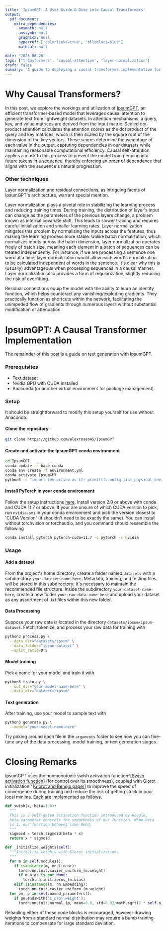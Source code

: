 ```yaml
---
title: 'IpsumGPT: A User Guide & Dive into Causal Transformers'
output:
  pdf_document:
    extra_dependencies:
      amsmath: null
      amssymb: null
      graphicx: null
      hyperref: ['colorlinks=true', 'allcolors=blue']
      mathcal: null

date: '2023-06-28'
tags: ['transformers', 'causal-attention', 'layer-normalization']
draft: false
summary: 'A guide to deploying a causal transformer implementation for efficient text generation from lightweight datasets.'
---
```


# Why Causal Transformers?

In this post, we explore the workings and utilization of [IpsumGPT](https://github.com/alexrosen45/IpsumGPT), an efficient transformer-based model that leverages causal attention
to generate text from lightweight datasets. In attention mechanisms, a query,
key, and value matrices are derived from the input matrix. Scaled dot-product attention calculates the attention scores as the dot product
of the query and key matrices, which is then scaled by the square root of the dimension of the key vectors. These scores determine the
weightage of each value in the output, capturing dependencies in our datasets while maintaining reasonable computational efficiency.
Causal self-attention applies a mask to this process to prevent the model from peeping into future tokens in a sequence, thereby enforcing
an order of dependence that aligns with the sequence's natural progression.

### Other techniques

Layer normalization and residual connections, as intriguing facets of IpsumGPT's architecture, warrant special mention.

Layer normalization plays a pivotal role in stabilizing the learning process and reducing training times. During training, the distribution of layer's
input can change as the parameters of the previous layers change, a problem known as internal covariate shift. This leads to slower training and requires
careful initialization and smaller learning rates. Layer normalization mitigates this problem by normalizing the inputs across the features, thus making
the learning process more stable. Unlike batch normalization, which normalizes inputs across the batch dimension, layer normalization operates freely
of batch size, meaning each element in a batch of sequences can be treated independently.
For instance, if we are processing a sentence one word at a time, layer normalization would allow each word's normalization to be calculated independent of words in the sentence.
It's clear why this is (usually) advantageous when processing sequences in a causal manner.
Layer normalization also provides a form of regularization, slightly reducing the risk of overfitting.

Residual connections equip the model with the ability to learn an identity function, which helps counteract any vanishing/exploding
gradients. They practically function as shortcuts within the network, facilitating the unimpeded flow of gradients through numerous layers without substantial modification or attenuation.

# IpsumGPT: A Causal Transformer Implementation

The remainder of this post is a guide on text generation with IpsumGPT.

### Prerequisites

- Text dataset
- Nvidia GPU with CUDA installed
- Anaconda (or another virtual environment for package management)

### Setup

It should be straightforward to modify this setup yourself for use without Anaconda.

#### Clone the repository

```sh
git clone https://github.com/alexrosen45/IpsumGPT
```

#### Create and activate the IpsumGPT conda environment

```sh
cd IpsumGPT
conda update -n base conda
conda env create -f environment.yml
conda activate IpsumGPT
python3 -c "import tensorflow as tf; print(tf.config.list_physical_devices('GPU'))"
```

#### Install PyTorch in your conda environment

Follow the setup instructions [here](https://pytorch.org/). Install version 2.0 or above with conda and CUDA 11.7 or above. If your are unsure of which CUDA version to pick, run `nvidia-smi` in your conda environment and pick the version closest to 'CUDA Version' (it shouldn't need to be exactly the same). You can install without torchvision or torchaudio, and you command should ressemble the following

```sh
conda install pytorch pytorch-cuda=11.7 -c pytorch -c nvidia
```

### Usage

#### Add a dataset

From the project's home directory, create a folder named `datasets` with a subdirectory `your-dataset-name-here`. Metadata, training, and testing files will be stored in this subdirectory; It's necessary to maintain the recommended file structure. Inside the subdirectory `your-dataset-name-here`, create a new folder `your-raw-data-name-here` and upload your dataset as any assortment of .txt files within this new folder.

#### Data Processing

Suppose your raw data is located in the directory `datasets/ipsum/ipsum-dataset`. Fetch, tokenize, and process your raw data for training with

```sh
python3 process.py \
  --data_dir="datasets/ipsum" \
  --data_folder="ipsum-dataset" \
  --split_ratio=0.8
```

#### Model training

Pick a name for your model and train it with

```sh
python3 train.py \
  --out_dir="your-model-name-here" \
  --data_dir="datasets/ipsum"
```

#### Text generation

After training, use your model to sample text with

```sh
python3 generate.py \
  --model="your-model-name-here"
```

Try poking around each file in the `arguments` folder to see how you can fine-tune any of the data processing, model training, or text generation stages.

# Closing Remarks

IpsumGPT uses the nonmonotonic swish activation function^[[Swish activation function](https://paperswithcode.com/method/swish)] (for control
over its smoothness), coupled with Glorot initialization ^[[Glorot and Bengio paper](https://proceedings.mlr.press/v9/glorot10a.html)]
to improve the speed of convergence during training and reduce the risk of getting stuck in poor local minima. Each are
implemented as follows.

```python
def swish(x, beta=1.0):
  """
  This is a self-gated activation function introduced by Google.
  beta parameter controls the smoothness of our function. When beta
  is 1, our function behaves like ReLU.
  """
  sigmoid = torch.sigmoid(beta * x)
  return x * sigmoid
```

```python
def _initialize_weights(self):
  """Initialize weights with Glorot initialization.
  """
  for m in self.modules():
    if isinstance(m, nn.Linear):
      torch.nn.init.xavier_uniform_(m.weight)
      if m.bias is not None:
        torch.nn.init.zeros_(m.bias)
    elif isinstance(m, nn.Embedding):
      torch.nn.init.xavier_uniform_(m.weight)
  for pn, p in self.named_parameters():
    if pn.endswith('c_proj.weight'):
      torch.nn.init.normal_(p, mean=0.0, std=0.02/math.sqrt(2 * self.n_layer))
```

Rehauling either of these code blocks is encouraged, however drawing weights from a standard normal distribution may require a bump
training iterations to compensate for large standard deviation.
